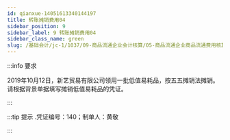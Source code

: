 ---
id: qianxue-14051613340144197
title: 转账摊销费用04
sidebar_position: 9
sidebar_label: 9 转账摊销费用04
sidebar_class_name: green
slug: /基础会计/jc-1/1037/09-商品流通企业会计核算/05-商品流通企业商品流通费用核算/qianxue-1405151459207156491/qianxue-14051613340144197/转账摊销费用04
---

:::info 要求

2019年10月12日，新艺贸易有限公司领用一批低值易耗品，按五五摊销法摊销。请根据背景单据填写摊销低值易耗品的凭证。

:::

:::tip 提示
  .凭证编号：140；制单人：黄敬
:::
